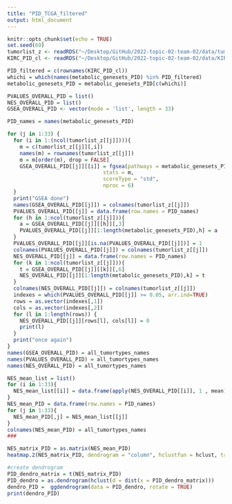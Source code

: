 ```yaml
---
title: "PID_TCGA_filtered"
output: html_document
---
```


```r
knitr::opts_chunk$set(echo = TRUE)
set.seed(69)
tumorlist_z <- readRDS("~/Desktop/GitHub/2022-topic-02-team-02/data/tumorlist_z.RDS")
KIRC_PID_cl <- readRDS("~/Desktop/GitHub/2022-topic-02-team-02/data/KIRC_PID_cl.RDS")
```


```r
PID_filtered = c(rownames(KIRC_PID_cl))
whichi = which(names(metabolic_genesets_PID) %in% PID_filtered)
metabolic_genesets_PID = metabolic_genesets_PID[c(whichi)]
```

```r
PVALUES_OVERALL_PID = list()
NES_OVERALL_PID = list()
GSEA_OVERALL_PID <- vector(mode = 'list', length = 33)

PID_names = names(metabolic_genesets_PID)

for (j in 1:33) {
  for (i in 1:(ncol(tumorlist_z[[j]]))){
    m = c(tumorlist_z[[j]][,i])
    names(m) = rownames(tumorlist_z[[j]])
    m = m[order(m), drop = FALSE]
    GSEA_OVERALL_PID[[j]][[i]] = fgsea(pathways = metabolic_genesets_PID,
                               stats = m,
                               scoreType = "std",
                               nproc = 6)
  }
  print("GSEA done")
  names(GSEA_OVERALL_PID[[j]]) = colnames(tumorlist_z[[j]])
  PVALUES_OVERALL_PID[[j]] = data.frame(row.names = PID_names)
  for (h in 1:ncol(tumorlist_z[[j]])){
    a = GSEA_OVERALL_PID[[j]][[h]][,3]
    PVALUES_OVERALL_PID[[j]][1:length(metabolic_genesets_PID),h] = a
  }
  PVALUES_OVERALL_PID[[j]][is.na(PVALUES_OVERALL_PID[[j]])] = 1
  colnames(PVALUES_OVERALL_PID[[j]]) = colnames(tumorlist_z[[j]])
  NES_OVERALL_PID[[j]] = data.frame(row.names = PID_names)
  for (k in 1:ncol(tumorlist_z[[j]])){
    t = GSEA_OVERALL_PID[[j]][[k]][,6]
    NES_OVERALL_PID[[j]][1:length(metabolic_genesets_PID),k] = t
  }
  colnames(NES_OVERALL_PID[[j]]) = colnames(tumorlist_z[[j]])
  indexes = which(PVALUES_OVERALL_PID[[j]] >= 0.05, arr.ind=TRUE)
  rows = as.vector(indexes[,1])
  cols = as.vector(indexes[,2])
  for (l in 1:length(rows)) {
    NES_OVERALL_PID[[j]][rows[l], cols[l]] = 0
    print(l)
  }
  print("once again")
}
names(GSEA_OVERALL_PID) = all_tumortypes_names
names(PVALUES_OVERALL_PID) = all_tumortypes_names
names(NES_OVERALL_PID) = all_tumortypes_names

NES_mean_list = list()
for (i in 1:33){
  NES_mean_list[[i]] = data.frame(apply(NES_OVERALL_PID[[i]], 1 , mean))
}
NES_mean_PID = data.frame(row.names = PID_names)
for (j in 1:33){
  NES_mean_PID[,j] = NES_mean_list[[j]]
}
colnames(NES_mean_PID) = all_tumortypes_names
###

NES_matrix_PID = as.matrix(NES_mean_PID)
heatmap.2(NES_matrix_PID, dendrogram = "column", hclustfun = hclust, trace = "none", margins = c(11,11))

#create dendrogram 
PID_dendro_matrix = t(NES_matrix_PID)
PID_dendro = as.dendrogram(hclust(d = dist(x = PID_dendro_matrix)))
dendro_PID =  ggdendrogram(data = PID_dendro, rotate = TRUE)
print(dendro_PID)
```

